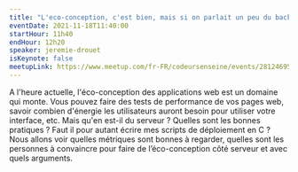 ```yaml
---
title: "L'eco-conception, c'est bien, mais si on parlait un peu du backend ?"
eventDate: 2021-11-18T11:40:00
startHour: 11h40
endHour: 12h20
speaker: jeremie-drouet
isKeynote: false
meetupLink: https://www.meetup.com/fr-FR/codeursenseine/events/281246952/
---
```


A l'heure actuelle, l'éco-conception des applications web est un domaine qui monte. Vous pouvez faire des tests de performance de vos pages web, savoir combien d'énergie les utilisateurs auront besoin pour utiliser votre interface, etc. Mais qu'en est-il du serveur ? Quelles sont les bonnes pratiques ? Faut il pour autant écrire mes scripts de déploiement en C ? Nous allons voir quelles métriques sont bonnes à regarder, quelles sont les personnes à convaincre pour faire de l’éco-conception côté serveur et avec quels arguments.
